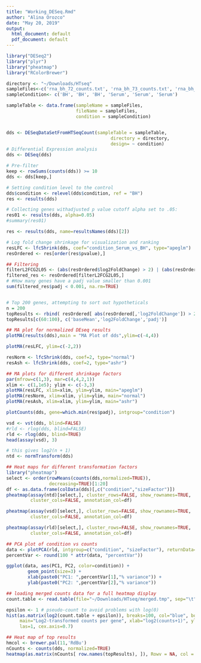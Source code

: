 ```yaml
---
title: "Working_DESeq.Rmd"
author: "Alina Orozco"
date: "May 20, 2019"
output:
  html_document: default
  pdf_document: default
---
```



```r
library("DESeq2")
library("plyr")
library("pheatmap")
library("RColorBrewer")

directory <- "~/Downloads/HTseq"
sampleFiles<-c('rna_bh_72_counts.txt', 'rna_bh_73_counts.txt', 'rna_bh_74_counts.txt', 'rna_serum_69_counts.txt', 'rna_serum_70_counts.txt', 'rna_serum_71_counts.txt')
sampleCondition<- c('BH', 'BH', 'BH', 'Serum', 'Serum', 'Serum')

sampleTable <- data.frame(sampleName = sampleFiles,
                          fileName = sampleFiles,
                          condition = sampleCondition)


dds <- DESeqDataSetFromHTSeqCount(sampleTable = sampleTable,
                                       directory = directory,
                                       design= ~ condition)
# Differential Expression analysis
dds <- DESeq(dds)

# Pre-filter
keep <- rowSums(counts(dds)) >= 10
dds <- dds[keep,]

# Setting condition level to the control
dds$condition <- relevel(dds$condition, ref = "BH")
res <- results(dds)

# Collecting genes withadjusted p value cutoff alpha set to .05:
res01 <- results(dds, alpha=0.05)
#summary(res01)

res <- results(dds, name=resultsNames(dds)[2])

# Log fold change shrinkage for visualization and ranking
resLFC <- lfcShrink(dds, coef="condition_Serum_vs_BH", type="apeglm")
resOrdered <- res[order(res$pvalue),]

## Filtering
filterL2FCG2L05 <- (abs(resOrdered$log2FoldChange) > 2) | (abs(resOrdered$log2FoldChange) < 0.5)
filtered_res <- resOrdered[filterL2FCG2L05,]
# #How many genes have a padj value smaller than 0.001
sum(filtered_res$padj < 0.001, na.rm=TRUE)


# Top 200 genes, attempting to sort out hypotheticals
n = 200
topResults <- rbind( resOrdered[ abs(resOrdered[,'log2FoldChange']) > 2, ][1:n,])
topResults[c(60:100), c('baseMean','log2FoldChange','padj')]

## MA plot for normalized DEseq results
plotMA(results(dds),main = "MA Plot of dds",ylim=c(-4,4))

plotMA(resLFC, ylim=c(-2,2))

resNorm <- lfcShrink(dds, coef=2, type="normal")
resAsh <- lfcShrink(dds, coef=2, type="ashr")

## MA plots for different shrinkage factors
par(mfrow=c(1,3), mar=c(4,4,2,1))
xlim <- c(1,1e5); ylim <- c(-3,3)
plotMA(resLFC, xlim=xlim, ylim=ylim, main="apeglm")
plotMA(resNorm, xlim=xlim, ylim=ylim, main="normal")
plotMA(resAsh, xlim=xlim, ylim=ylim, main="ashr")

plotCounts(dds, gene=which.min(res$padj), intgroup="condition")

vsd <- vst(dds, blind=FALSE)
#rld <- rlog(dds, blind=FALSE)
rld <- rlog(dds, blind=TRUE)
head(assay(vsd), 3)

# this gives log2(n + 1)
ntd <- normTransform(dds)

## Heat maps for different transformation factors
library("pheatmap")
select <- order(rowMeans(counts(dds,normalized=TRUE)),
                decreasing=TRUE)[1:20]
df <- as.data.frame(colData(dds)[,c("condition","sizeFactor")])
pheatmap(assay(ntd)[select,], cluster_rows=FALSE, show_rownames=TRUE,
         cluster_cols=FALSE, annotation_col=df)

pheatmap(assay(vsd)[select,], cluster_rows=FALSE, show_rownames=TRUE,
         cluster_cols=FALSE, annotation_col=df)

pheatmap(assay(rld)[select,], cluster_rows=FALSE, show_rownames=TRUE,
         cluster_cols=FALSE, annotation_col=df)

## PCA plot of condition vs counts
data <- plotPCA(rld, intgroup=c("condition", "sizeFactor"), returnData=TRUE)
percentVar <- round(100 * attr(data, "percentVar"))

ggplot(data, aes(PC1, PC2, color=condition)) +
        geom_point(size=3) +
        xlab(paste0("PC1: ",percentVar[1],"% variance")) +
        ylab(paste0("PC2: ",percentVar[2],"% variance")) 

## loading merged counts data for a full heatmap display
count.table <- read.table(file="~/Downloads/HTseq/merged.tmp", sep="\t", header=FALSE, row.names = 1)

epsilon <- 1 # pseudo-count to avoid problems with log(0)
hist(as.matrix(log2(count.table + epsilon)), breaks=100, col="blue", border="white",
     main="Log2-transformed counts per gene", xlab="log2(counts+1)", ylab="Number of genes", 
     las=1, cex.axis=0.7)

## Heat map of top results
hmcol <- brewer.pal(11,'RdBu')
nCounts <- counts(dds, normalized=TRUE)
heatmap(as.matrix(nCounts[ row.names(topResults), ]), Rowv = NA, col = hmcol, mar = c(10,2))
```

 
